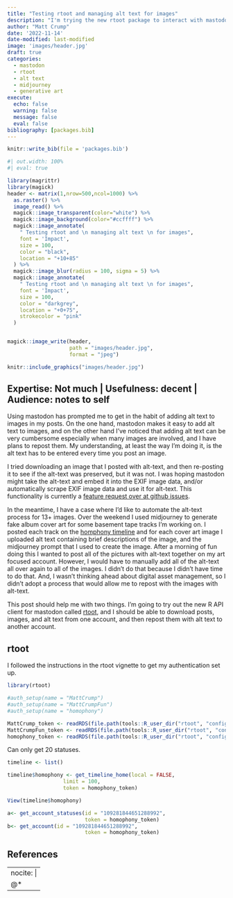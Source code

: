 ```yaml
---
title: "Testing rtoot and managing alt text for images"
description: "I'm trying the new rtoot package to interact with mastodon using the API. And, I'm practicing adding alt text to images that I will likely re-use."
author: "Matt Crump"
date: '2022-11-14'
date-modified: last-modified
image: 'images/header.jpg'
draft: true
categories:
  - mastodon
  - rtoot
  - alt text
  - midjourney
  - generative art
execute:
  echo: false
  warning: false
  message: false
  eval: false
bibliography: [packages.bib]
---
```


```r
knitr::write_bib(file = 'packages.bib')
```

```r
#| out.width: 100%
#| eval: true

library(magrittr)
library(magick)
header <- matrix(1,nrow=500,ncol=1000) %>%
  as.raster() %>%
  image_read() %>%
  magick::image_transparent(color="white") %>%
  magick::image_background(color="#ccffff") %>%
  magick::image_annotate(
    " Testing rtoot and \n managing alt text \n for images",
    font = 'Impact',
    size = 100,
    color = "black",
    location = "+10+85"
  ) %>%
  magick::image_blur(radius = 100, sigma = 5) %>%
  magick::image_annotate(
    " Testing rtoot and \n managing alt text \n for images",
    font = 'Impact',
    size = 100,
    color = "darkgrey",
    location = "+0+75",
    strokecolor = "pink"
  )


magick::image_write(header,
                    path = "images/header.jpg",
                    format = "jpeg")

knitr::include_graphics("images/header.jpg")

```

::: callout-note
## Expertise: Not much \| Usefulness: decent \| Audience: notes to self
:::

Using mastodon has prompted me to get in the habit of adding alt text to images in my posts. On the one hand, mastodon makes it easy to add alt text to images, and on the other hand I've noticed that adding alt text can be very cumbersome especially when many images are involved, and I have plans to repost them. My understanding, at least the way I'm doing it, is the alt text has to be entered every time you post an image.

I tried downloading an image that I posted with alt-text, and then re-posting it to see if the alt-text was preserved, but it was not. I was hoping mastodon might take the alt-text and embed it into the EXIF image data, and/or automatically scrape EXIF image data and use it for alt-text. This functionality is currently a [feature request over at github issues](https://github.com/mastodon/mastodon/issues/14903).

In the meantime, I have a case where I'd like to automate the alt-text process for 13+ images. Over the weekend I used midjourney to generate fake album cover art for some basement tape tracks I'm working on. I posted each track on the [homphony timeline](https://bbs.crumplab.com/@homophony) and for each cover art image I uploaded alt text containing brief descriptions of the image, and the midjourney prompt that I used to create the image. After a morning of fun doing this I wanted to post all of the pictures with alt-text together on my art focused account. However, I would have to manually add all of the alt-text all over again to all of the images. I didn't do that because I didn't have time to do that. And, I wasn't thinking ahead about digital asset management, so I didn't adopt a process that would allow me to repost with the images with alt-text.

This post should help me with two things. I'm going to try out the new R API client for mastodon called [rtoot](https://github.com/schochastics/rtoot), and I should be able to download posts, images, and alt text from one account, and then repost them with alt text to another account.

## rtoot

I followed the instructions in the rtoot vignette to get my authentication set up.

```r
library(rtoot)

#auth_setup(name = "MattCrump")
#auth_setup(name = "MattCrumpFun")
#auth_setup(name = "homophony")

MattCrump_token <- readRDS(file.path(tools::R_user_dir("rtoot", "config"), "MattCrump.rds"))
MattCrumpFun_token <- readRDS(file.path(tools::R_user_dir("rtoot", "config"), "MattCrumpFun.rds"))
homophony_token <- readRDS(file.path(tools::R_user_dir("rtoot", "config"), "homophony.rds"))

```

Can only get 20 statuses.

```r
timeline <- list()

timeline$homophony <- get_timeline_home(local = FALSE,
                  limit = 100,
                  token = homophony_token)

View(timeline$homophony)

a<- get_account_statuses(id = "109281844651288992",
                         token = homophony_token)
b<- get_account(id = "109281844651288992",
                         token = homophony_token)
```

## References

---
nocite: |
  @*
---
